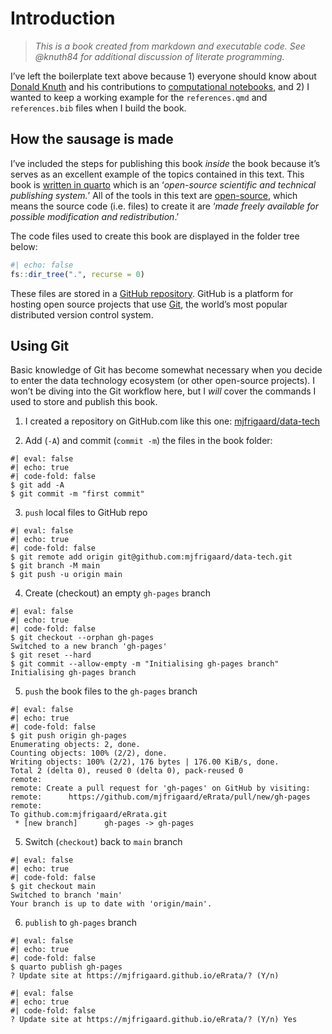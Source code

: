 # Introduction {.unnumbered}

> *This is a book created from markdown and executable code. See @knuth84 for additional discussion of literate programming.*

I've left the boilerplate text above because 1) everyone should know about [Donald Knuth](https://www.wikiwand.com/en/Donald_Knuth) and his contributions to [computational notebooks](https://www.wikiwand.com/en/Notebook_interface), and 2) I wanted to keep a working example for the `references.qmd` and `references.bib` files when I build the book.

## How the sausage is made

I've included the steps for publishing this book *inside* the book because it's serves as an excellent example of the topics contained in this text. This book is [written in quarto](https://quarto.org/docs/books/) which is an '*open-source scientific and technical publishing system.*' All of the tools in this text are [open-source](https://en.wikipedia.org/wiki/Open_source), which means the source code (i.e. files) to create it are '*made freely available for possible modification and redistribution*.'

The code files used to create this book are displayed in the folder tree below:

```r
#| echo: false
fs::dir_tree(".", recurse = 0)
```

These files are stored in a [GitHub repository](https://github.com/mjfrigaard/data-tech). GitHub is a platform for hosting open source projects that use [Git](https://git-scm.com/), the world's most popular distributed version control system.

## Using Git 

Basic knowledge of Git has become somewhat necessary when you decide to enter the data technology ecosystem (or other open-source projects). I won't be diving into the Git workflow here, but I *will* cover the commands I used to store and publish this book. 

1. I created a repository on GitHub.com like this one: [mjfrigaard/data-tech](https://github.com/mjfrigaard/data-tech) 

2. Add (`-A`) and commit (`commit -m`) the files in the book folder: 

```verbatim
#| eval: false
#| echo: true
#| code-fold: false
$ git add -A
$ git commit -m "first commit"
```

3. `push` local files to GitHub repo

```verbatim
#| eval: false
#| echo: true
#| code-fold: false
$ git remote add origin git@github.com:mjfrigaard/data-tech.git
$ git branch -M main
$ git push -u origin main
```

4. Create (checkout) an empty `gh-pages` branch

```verbatim
#| eval: false
#| echo: true
#| code-fold: false
$ git checkout --orphan gh-pages
Switched to a new branch 'gh-pages'
$ git reset --hard 
$ git commit --allow-empty -m "Initialising gh-pages branch"
Initialising gh-pages branch
```

5. `push` the book files to the `gh-pages` branch

```verbatim
#| eval: false
#| echo: true
#| code-fold: false
$ git push origin gh-pages
Enumerating objects: 2, done.
Counting objects: 100% (2/2), done.
Writing objects: 100% (2/2), 176 bytes | 176.00 KiB/s, done.
Total 2 (delta 0), reused 0 (delta 0), pack-reused 0
remote: 
remote: Create a pull request for 'gh-pages' on GitHub by visiting:
remote:      https://github.com/mjfrigaard/eRrata/pull/new/gh-pages
remote: 
To github.com:mjfrigaard/eRrata.git
 * [new branch]      gh-pages -> gh-pages
```

5. Switch (`checkout`) back to `main` branch

```verbatim
#| eval: false
#| echo: true
#| code-fold: false
$ git checkout main
Switched to branch 'main'
Your branch is up to date with 'origin/main'.
```

6. `publish` to `gh-pages` branch

```verbatim
#| eval: false
#| echo: true
#| code-fold: false
$ quarto publish gh-pages
? Update site at https://mjfrigaard.github.io/eRrata/? (Y/n) 
```

```verbatim
#| eval: false
#| echo: true
#| code-fold: false
? Update site at https://mjfrigaard.github.io/eRrata/? (Y/n) Yes
```
